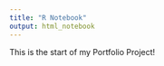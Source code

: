 ```yaml
---
title: "R Notebook"
output: html_notebook
---
```


This is the start of my Portfolio Project!


```r



```
